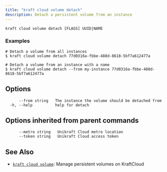 ```yaml
---
title: "kraft cloud volume detach"
description: Detach a persistent volume from an instance
---
```


```
kraft cloud volume detach [FLAGS] UUID|NAME
```

### Examples

```
# Detach a volume from all instances
$ kraft cloud volume detach 77d0316a-fbbe-488d-8618-5bf7a612477a

# Detach a volume from an instance with a name
$ kraft cloud volume detach --from my-instance 77d0316a-fbbe-488d-8618-5bf7a612477a

```

## Options

```
      --from string   The instance the volume should be detached from
  -h, --help          help for detach
```

## Options inherited from parent commands

```
      --metro string   Unikraft Cloud metro location
      --token string   Unikraft Cloud access token
```

## See Also

* [`kraft cloud volume`](/docs/cli/reference/kraft/cloud/volume): Manage persistent volumes on KraftCloud

